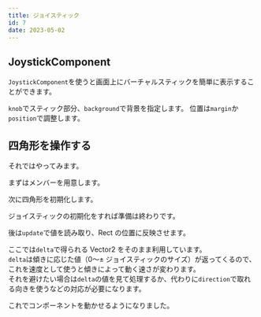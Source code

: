 ```yaml
---
title: ジョイスティック
id: 7
date: 2023-05-02
---
```



## JoystickComponent

`JoystickComponent`を使うと画面上にバーチャルスティックを簡単に表示することができます。

`knob`でスティック部分、`background`で背景を指定します。
位置は`margin`か`position`で調整します。

<DocLink document="https://docs.flame-engine.org/latest/flame/inputs/other_inputs.html#joystick" />
<DocLink reference="https://pub.dev/documentation/flame/latest/input/JoystickComponent-class.html" />

## 四角形を操作する

それではやってみます。

まずはメンバーを用意します。

<ExampleCode file="joystick/game.dart" label="joystick1" />

次に四角形を初期化します。

<ExampleCode file="joystick/game.dart" label="joystick2" />

ジョイスティックの初期化をすれば準備は終わりです。

<ExampleCode file="joystick/game.dart" label="joystick3" />

後は`update`で値を読み取り、Rect の位置に反映させます。

ここでは`delta`で得られる Vector2 をそのまま利用しています。  
`delta`は傾きに応じた値（0〜± ジョイスティックのサイズ）が返ってくるので、これを速度として使うと傾きによって動く速さが変わります。  
それを避けたい場合は`delta`の値を見て処理するか、代わりに`direction`で取れる向きを使うなどの対応が必要になります。

<ExampleCode file="joystick/game.dart" label="joystick4" />

これでコンポーネントを動かせるようになりました。
